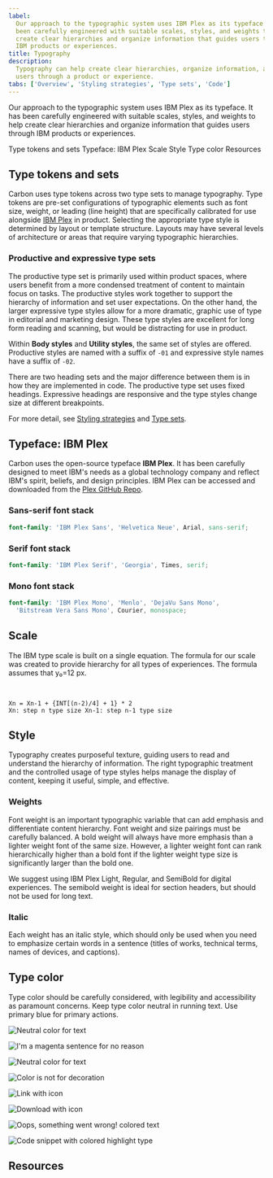 ```yaml
---
label:
  Our approach to the typographic system uses IBM Plex as its typeface. It has
  been carefully engineered with suitable scales, styles, and weights to help
  create clear hierarchies and organize information that guides users through
  IBM products or experiences.
title: Typography
description:
  Typography can help create clear hierarchies, organize information, and guide
  users through a product or experience.
tabs: ['Overview', 'Styling strategies', 'Type sets', 'Code']
---
```



<PageDescription>

Our approach to the typographic system uses IBM Plex as its typeface. It has
been carefully engineered with suitable scales, styles, and weights to help
create clear hierarchies and organize information that guides users through IBM
products or experiences.

</PageDescription>

<AnchorLinks>

<AnchorLink>Type tokens and sets</AnchorLink>
<AnchorLink>Typeface: IBM Plex</AnchorLink>
<AnchorLink>Scale</AnchorLink>
<AnchorLink>Style</AnchorLink>
<AnchorLink>Type color</AnchorLink>
<AnchorLink>Resources</AnchorLink>

</AnchorLinks>

## Type tokens and sets

Carbon uses type tokens across two type sets to manage typography. Type tokens
are pre-set configurations of typographic elements such as font size, weight, or
leading (line height) that are specifically calibrated for use alongside
[IBM Plex](http://ibm.com/plex) in product. Selecting the appropriate type style
is determined by layout or template structure. Layouts may have several levels
of architecture or areas that require varying typographic hierarchies.

### Productive and expressive type sets

The productive type set is primarily used within product spaces, where users
benefit from a more condensed treatment of content to maintain focus on tasks.
The productive styles work together to support the hierarchy of information and
set user expectations. On the other hand, the larger expressive type styles
allow for a more dramatic, graphic use of type in editorial and marketing
design. These type styles are excellent for long form reading and scanning, but
would be distracting for use in product.

Within **Body styles** and **Utility styles**, the same set of styles are
offered. Productive styles are named with a suffix of `-01` and expressive style
names have a suffix of `-02`.

There are two heading sets and the major difference between them is in how they
are implemented in code. The productive type set uses fixed headings. Expressive
headings are responsive and the type styles change size at different
breakpoints.

For more detail, see
[Styling strategies](/guidelines/typography/styling-strategies/) and
[Type sets](/guidelines/typography/type-sets/).

## Typeface: IBM Plex

Carbon uses the open-source typeface **IBM Plex**. It has been carefully
designed to meet IBM's needs as a global technology company and reflect IBM's
spirit, beliefs, and design principles. IBM Plex can be accessed and downloaded
from the [Plex GitHub Repo](https://github.com/ibm/plex).

<TypeWeight type="types" />

### Sans-serif font stack

```scss
font-family: 'IBM Plex Sans', 'Helvetica Neue', Arial, sans-serif;
```

### Serif font stack

```scss
font-family: 'IBM Plex Serif', 'Georgia', Times, serif;
```

### Mono font stack

```scss
font-family: 'IBM Plex Mono', 'Menlo', 'DejaVu Sans Mono',
  'Bitstream Vera Sans Mono', Courier, monospace;
```

## Scale

The IBM type scale is built on a single equation. The formula for our scale was
created to provide hierarchy for all types of experiences. The formula assumes
that y₀=12 px.

<br />

<TypeScaleTable />

```
Xn = Xn-1 + {INT[(n-2)/4] + 1} * 2
Xn: step n type size Xn-1: step n-1 type size
```

## Style

Typography creates purposeful texture, guiding users to read and understand the
hierarchy of information. The right typographic treatment and the controlled
usage of type styles helps manage the display of content, keeping it useful,
simple, and effective.

### Weights

Font weight is an important typographic variable that can add emphasis and
differentiate content hierarchy. Font weight and size pairings must be carefully
balanced. A bold weight will always have more emphasis than a lighter weight
font of the same size. However, a lighter weight font can rank hierarchically
higher than a bold font if the lighter weight type size is significantly larger
than the bold one.

We suggest using IBM Plex Light, Regular, and SemiBold for digital experiences.
The semibold weight is ideal for section headers, but should not be used for
long text.

<TypeWeight />

### Italic

Each weight has an italic style, which should only be used when you need to
emphasize certain words in a sentence (titles of works, technical terms, names
of devices, and captions).

<TypeWeight type="italic" />

## Type color

Type color should be carefully considered, with legibility and accessibility as
paramount concerns. Keep type color neutral in running text. Use primary blue
for primary actions.

<DoDontRow>
<DoDont>

![Neutral color for text](images/Typography_overview_Type-color-1.svg)

</DoDont>
<DoDont type="dont">

![I'm a magenta sentence for no reason](images/Typography_overview_Type-color-2.svg)

</DoDont>
</DoDontRow>

<DoDontRow>
<DoDont type="do" color="dark">

![Neutral color for text](images/Typography_overview_Type-color-3.svg)

</DoDont>
<DoDont type="dont" color="dark">

![Color is not for decoration](images/Typography_overview_Type-color-4.svg)

</DoDont>
</DoDontRow>

<DoDontRow>
<DoDont type="do" caption="Core blue colors are used for text links and primary actions">

![Link with icon](images/Typography_overview_Type-color-5.svg)

</DoDont>
<DoDont type="do" caption="Secondary actions use Gray 100 and icons">

![Download with icon](images/Typography_overview_Type-color-6.svg)

</DoDont>
</DoDontRow>

<DoDontRow>
<DoDont type="do" caption="Other use cases for colored type are code snippets, warnings, alerts, etc.">

![Oops, something went wrong! colored text](images/Typography_overview_Type-color-7.svg)

</DoDont>
<DoDont>

![Code snippet with colored highlight type](images/Typography_overview_Type-color-8.svg)

</DoDont>
</DoDontRow>

## Resources

<Row className="resource-card-group">
<Column colMd={4} colLg={4} noGutterSm>
  <ResourceCard
    subTitle="Get the latest IBM Plex™ download on GitHub"
    href="https://github.com/ibm/plex/releases/latest"
    >

<MdxIcon name="github" />

  </ResourceCard>
</Column>
<Column colMd={4} colLg={4}  noGutterSm>
  <ResourceCard
    subTitle="Visit the IBM Plex™ website to learn more"
    href="https://www.ibm.com/plex/"
    >

  </ResourceCard>
</Column>
<Column colMd={4} colLg={4} noGutterSm>
  <ResourceCard
    subTitle="Elements package: Type"
    href="https://github.com/carbon-design-system/carbon/tree/v10/packages/type"
    >

<MdxIcon name="github" />

  </ResourceCard>
</Column>
<Column colMd={4} colLg={4}  noGutterSm>
  <ResourceCard
    subTitle="Type package preview"
    href="https://github.com/carbon-design-system/carbon/tree/v10/packages/type"
    >

<MdxIcon name="codesandbox" />

 </ResourceCard>
</Column>
</Row>
